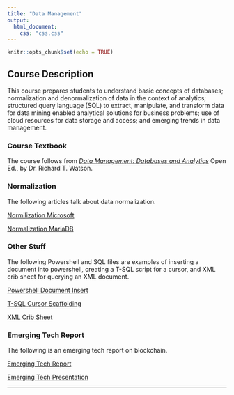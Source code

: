```yaml
---
title: "Data Management"
output:
  html_document:
    css: "css.css"
---
```


```r
knitr::opts_chunk$set(echo = TRUE)
```

## Course Description

This course prepares students to understand basic concepts of databases; normalization and denormalization of data in the context of analytics; structured query language (SQL) to extract, manipulate, and transform data for data mining enabled analytical solutions for business problems; use of cloud resources for data storage and access; and emerging trends in data management.

### Course Textbook

The course follows from *[Data Management: Databases and Analytics](https://www.richardtwatson.com/open/Reader/_book/data-management-databases-and-analytics.html)* Open Ed., by Dr. Richard T. Watson.

### Normalization

The following articles talk about data normalization.

[Normilization Microsoft](https://learn.microsoft.com/en-us/office/troubleshoot/access/database-normalization-description)

[Normalization MariaDB](https://mariadb.com/kb/en/database-normalization-overview/)


### Other Stuff

The following Powershell and SQL files are examples of inserting a document into powershell, creating a T-SQL script for a cursor, and XML crib sheet for querying an XML document.

[Powershell Document Insert](Data_Management/insert-xmldocument.ps1)

[T-SQL Cursor Scaffolding](Data_Management/cursor-scaffolding.sql)

[XML Crib Sheet](Data_Management/xml-crib-sheet.sql)

### Emerging Tech Report

The following is an emerging tech report on blockchain.

[Emerging Tech Report](Data_Management/Emerging Technologies Report.pdf)

[Emerging Tech Presentation](Data_Management/Emerging Technologies Presentation.ppxt)

__________
